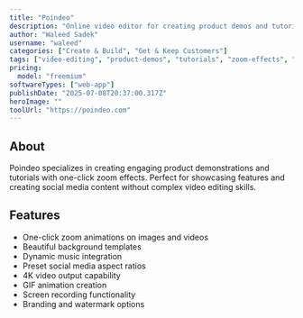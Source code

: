 ```yaml
---
title: "Poindeo"
description: "Online video editor for creating product demos and tutorials"
author: "Waleed Sadek"
username: "waleed"
categories: ["Create & Build", "Get & Keep Customers"]
tags: ["video-editing", "product-demos", "tutorials", "zoom-effects", "social-media"]
pricing:
  model: "freemium"
softwareTypes: ["web-app"]
publishDate: "2025-07-08T20:37:00.317Z"
heroImage: ""
toolUrl: "https://poindeo.com"
---
```

## About
Poindeo specializes in creating engaging product demonstrations and tutorials with one-click zoom effects. Perfect for showcasing features and creating social media content without complex video editing skills.

## Features
- One-click zoom animations on images and videos
- Beautiful background templates
- Dynamic music integration
- Preset social media aspect ratios
- 4K video output capability
- GIF animation creation
- Screen recording functionality
- Branding and watermark options
